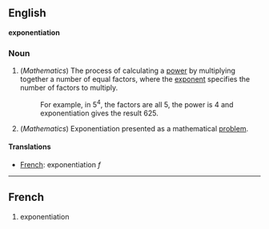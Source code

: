 ==English==
'''exponentiation'''

===Noun===

#(''Mathematics'') The process of calculating a [[power]] by multiplying together a number of equal factors, where the [[exponent]] specifies the number of factors to multiply.
#:For example, in 5<sup>4</sup>, the factors are all 5, the power is 4 and exponentiation gives the result 625.
#(''Mathematics'') Exponentiation presented as a mathematical [[problem]].

====Translations====

*[[French]]: exponentiation ''f''

----

==French==

#exponentiation